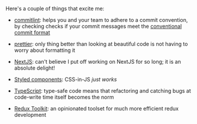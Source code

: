 
Here's a couple of things that excite me:

-   [commitlint](https://github.com/conventional-changelog/commitlint): helps
    you and your team to adhere to a commit convention, by checking checks if your
    commit messages meet the
    [conventional commit format](https://www.conventionalcommits.org/en/v1.0.0)

-   [prettier](https://prettier.io): only thing better than looking at beautiful
    code is not having to worry about formatting it

-   [NextJS](https://nextjs.org): can&apos;t believe I put off working on NextJS
    for so long; it is an absolute delight!

-   [Styled components](https://styled-components.com): CSS-in-JS _just works_

-   [TypeScript](https://www.typescriptlang.org): type-safe code means that
    refactoring and catching bugs at code-write time itself becomes the norm

-   [Redux Toolkit](https://redux-toolkit.js.org): an opinionated toolset for
    much more efficient redux development
